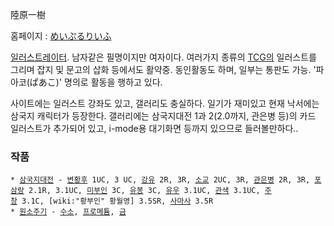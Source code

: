 陸原一樹

홈페이지 : [http://www.leaffish.com/ めいぷるりいふ]

[[일러스트레이터]]. 남자같은 필명이지만 여자이다. 여러가지 종류의 [[TCG]]의 일러스트를 그리며 잡지 및 문고의 삽화 등에서도 활약중. 
동인활동도 하며, 일부는 통판도 가능. '파아코(ぱあこ)' 명의로 활동을 행하고 있다.

사이트에는 일러스트 강좌도 있고, 갤러리도 충실하다. 일기가 재미있고 현재 낙서에는 삼국지 캐릭터가 등장한다. 갤러리에는 삼국지대전 1과 2(2.0까지, 관은병 등)의 카드 일러스트가 추가되어 있고, i-mode용 대기화면 등까지 있으므로 들러볼만하다..

=== 작품 ===
 * [[삼국지대전]] - [[변황후]] 1UC, 3 UC, [[강유]] 2R, 3R, [[소교]] 2UC, 3R, [[관은병]] 2R, 3R, [[포삼랑]] 2.1R, 3.1UC, [[미부인]] 3C, [[유봉]] 3C, [[유우]] 3.1UC, [[관색]] 3.1UC, [[주창]] 3.1C, [wiki:"황부인" 황월영] 3.5SR, [[사마사]] 3.5R
 * [[원소주기]] - [[수소]], [[프로메튬]], [[금]]
